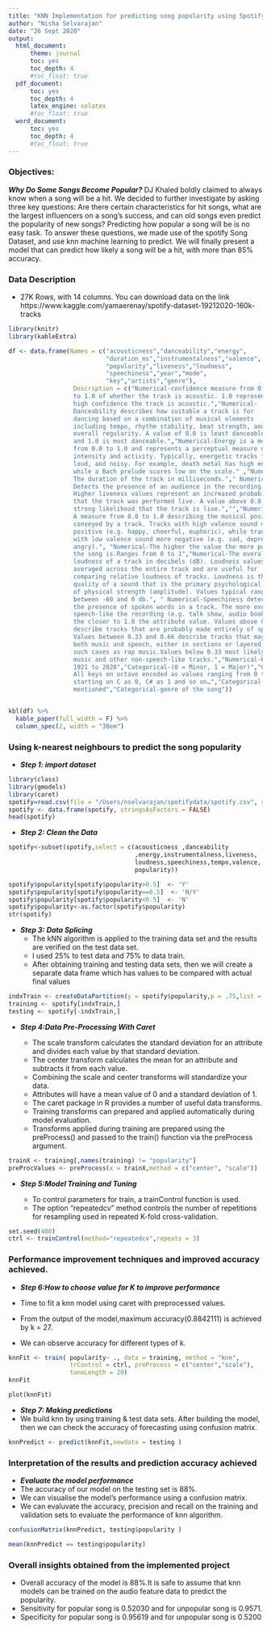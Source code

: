 ```yaml
---
title: "KNN Implementation for predicting song popularity using Spotify Dataset"
author: "Nisha Selvarajan"
date: "26 Sept 2020"
output:
  html_document:
      theme: journal
      toc: yes
      toc_depth: 4
      #toc_float: true
  pdf_document:
      toc: yes
      toc_depth: 4
      latex_engine: xelatex
      #toc_float: true
  word_document:
      toc: yes
      toc_depth: 4
      #toc_float: true
---
```



### Objectives: 

  ***Why Do Some Songs Become Popular?***
  DJ Khaled boldly claimed to always know when a song will be a hit. We decided to further investigate by asking three key questions: Are there certain characteristics for hit songs, what are the largest influencers on a song’s success, and can old songs even predict the popularity of new songs? Predicting how popular a song will be is no easy task. To answer these questions, we made use of the spotify Song Dataset, and use knn machine learning to predict. We will finally present a model that can predict how likely a song will be a hit, with more than 85% accuracy.

###  Data Description
  + 27K Rows, with 14 columns. You can download data on the link https://www.kaggle.com/yamaerenay/spotify-dataset-19212020-160k-tracks
  
```r
library(knitr)
library(kableExtra)

df <- data.frame(Names = c("acousticness","danceability","energy",
                           "duration_ms","instrumentalness","valence",
                           "popularity","liveness","loudness",
                           "speechiness","year","mode",
                           "key","artists","genre"),
                  Description = c("Numerical-confidence measure from 0.0 
                  to 1.0 of whether the track is acoustic. 1.0 represents
                  high confidence the track is acoustic.","Numerical- 
                  Danceability describes how suitable a track is for 
                  dancing based on a combination of musical elements
                  including tempo, rhythm stability, beat strength, and 
                  overall regularity. A value of 0.0 is least danceable 
                  and 1.0 is most danceable.","Numerical-Energy is a measure
                  from 0.0 to 1.0 and represents a perceptual measure of 
                  intensity and activity. Typically, energetic tracks feel fast,
                  loud, and noisy. For example, death metal has high energy, 
                  while a Bach prelude scores low on the scale." ,"Numerical- 
                  The duration of the track in milliseconds."," Numerical- 
                  Detects the presence of an audience in the recording.
                  Higher liveness values represent an increased probability 
                  that the track was performed live. A value above 0.8 provides
                  strong likelihood that the track is live.","","Numerical-
                  A measure from 0.0 to 1.0 describing the musical positiveness 
                  conveyed by a track. Tracks with high valence sound more 
                  positive (e.g. happy, cheerful, euphoric), while tracks 
                  with low valence sound more negative (e.g. sad, depressed, 
                  angry).", "Numerical-The higher the value the more popular 
                  the song is.Ranges from 0 to 1","Numerical-The overall
                  loudness of a track in decibels (dB). Loudness values are 
                  averaged across the entire track and are useful for 
                  comparing relative loudness of tracks. Loudness is the 
                  quality of a sound that is the primary psychological correlate 
                  of physical strength (amplitude). Values typical range 
                  between -60 and 0 db.", " Numerical-Speechiness detects
                  the presence of spoken words in a track. The more exclusively
                  speech-like the recording (e.g. talk show, audio book, poetry), 
                  the closer to 1.0 the attribute value. Values above 0.66
                  describe tracks that are probably made entirely of spoken words.
                  Values between 0.33 and 0.66 describe tracks that may contain
                  both music and speech, either in sections or layered, including
                  such cases as rap music.Values below 0.33 most likely represent
                  music and other non-speech-like tracks.","Numerical-Ranges from
                  1921 to 2020","Categorical-(0 = Minor, 1 = Major)","Categorical-
                  All keys on octave encoded as values ranging from 0 to 11, 
                  starting on C as 0, C# as 1 and so on…","Categorical-List of artists  
                  mentioned","Categorical-genre of the song"))


kbl(df) %>%
  kable_paper(full_width = F) %>%
  column_spec(2, width = "30em")
```

###  Using k-nearest neighbours to predict the song popularity

+ ***Step 1: import dataset***

```r
library(class)
library(gmodels)
library(caret)
spotify=read.csv(file = "/Users/nselvarajan/spotifydata/spotify.csv", sep = ",")
spotify <- data.frame(spotify, stringsAsFactors = FALSE)
head(spotify)
```

+ ***Step 2: Clean the Data***

```r
spotify<-subset(spotify,select = c(acousticness ,danceability 
                                   ,energy,instrumentalness,liveness,
                                   loudness,speechiness,tempo,valence,
                                   popularity))

spotify$popularity[spotify$popularity>0.5]  <- 'Y'
spotify$popularity[spotify$popularity==0.5]  <- 'N/Y'
spotify$popularity[spotify$popularity<0.5]  <- 'N'
spotify$popularity<-as.factor(spotify$popularity)
str(spotify)
```
+ ***Step 3: Data Splicing***
  + The kNN algorithm is applied to the training data set and the results are verified on the test data set.
  + I used  25% to test data and 75% to data train.
  + After obtaining training and testing data sets, then we will create a separate data frame which has values to be compared with actual final values 

```r
indxTrain <- createDataPartition(y = spotify$popularity,p = .75,list = FALSE)
training <- spotify[indxTrain,]
testing <- spotify[-indxTrain,]
```

+ ***Step 4:Data Pre-Processing With Caret ***

  + The scale transform calculates the standard deviation for an attribute and divides each value by that standard deviation.
  + The center transform calculates the mean for an attribute and subtracts it from each value.
  + Combining the scale and center transforms will standardize your data.
  + Attributes will have a mean value of 0 and a standard deviation of 1.
  + The caret package in R provides a number of useful data transforms.
  + Training transforms can prepared and applied automatically during model evaluation.
  + Transforms applied during training are prepared using the preProcess() and passed to the train() function via the preProcess argument.


```r
trainX <- training[,names(training) != "popularity"]
preProcValues <- preProcess(x = trainX,method = c("center", "scale"))
```
+ ***Step 5:Model Training and Tuning***

  + To control parameters for train, a trainControl function is used.
  + The option "repeatedcv" method controls the number of repetitions for resampling used in repeated K-fold cross-validation. 

```r
set.seed(400)
ctrl <- trainControl(method="repeatedcv",repeats = 3) 
```
### Performance improvement techniques and improved accuracy achieved.

+ ***Step 6:How to choose value for K to improve performance***

 + Time to fit a knn model using caret with preprocessed values.
 + From the output of the model,maximum accuracy(0.8842111) is achieved by  k = 27.
 + We can observe accuracy for different types of k.

```r
knnFit <- train( popularity~ ., data = training, method = "knn",
                 trControl = ctrl, preProcess = c("center","scale"), 
                 tuneLength = 20)
knnFit
```

```r
plot(knnFit)

```

+ ***Step 7: Making predictions***
 +  We build knn by using training & test data sets. After building the model, then we can check the accuracy of forecasting using confusion matrix.

```r
knnPredict <- predict(knnFit,newdata = testing )
```
### Interpretation of the results and prediction accuracy achieved
 + ***Evaluate the model performance***
 + The accuracy of our model on the testing set is 88%.
 + We can visualise the model’s performance using a confusion matrix.
 + We can evaluvate the accuracy, precision and recall on the training and validation sets to evaluate the performance of knn algorithm.

```r
confusionMatrix(knnPredict, testing$popularity )
```

```r
mean(knnPredict == testing$popularity)
```
### Overall insights obtained from the implemented project 
 
 + Overall accuracy of the model is 88%.It is safe to assume that knn models can be trained on the audio feature data to predict the popularity.
 + Sensitivity for popular song is 0.52030 and for unpopular song is 0.9571.
 + Specificity for popular song is 0.95619 and for unpopular song is 0.5200
